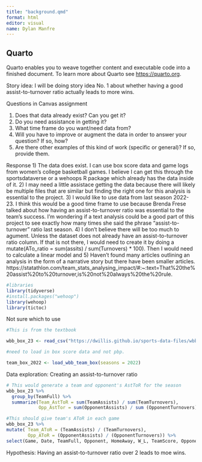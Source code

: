 ```yaml
---
title: "background.qmd"
format: html
editor: visual
name: Dylan Manfre
---
```


## Quarto

Quarto enables you to weave together content and executable code into a finished document. To learn more about Quarto see <https://quarto.org>.

Story idea: I will be doing story idea No. 1 about whether having a good assist-to-turnover ratio actually leads to more wins.

Questions in Canvas assignment

1) Does that data already exist? Can you get it?
2) Do you need assistance in getting it?
3) What time frame do you want/need data from?
4) Will you have to improve or augment the data in order to answer your question? If so, how?
5) Are there other examples of this kind of work (specific or general)? If so, provide them.

Response
1) The data does exist. I can use box score data and game logs from women's college basketball games. I believe I can get this through the sportsdataverse or a wehoops R package which already has the data inside of it.
2) I may need a little assistace getting the data because there will likely be multiple files that are similar but finding the right one for this analysis is essential to the project.
3) I would like to use data from last season 2022-23. I think this would be a good time frame to use because Brenda Frese talked about how having an assist-to-turnover ratio was essential to the team's success. I'm wondering if a text analysis could be a good part of this project to see exactly how many times she said the phrase "assist-to-turnover" ratio last season.
4) I don't believe there will be too much to agument. Unless the dataset does not already have an assist-to-turnover ratio column. If that is not there, I would need to create it by doing a mutate(ATo_ratio = sum(assits) / sum(Turnovers) * 100). Then I would need to calculate a linear model and 
5) Haven't found many articles outlining an analysis in the form of a narrative story but there have been smaller articles. 
https://statathlon.com/team_stats_analysing_impact/#:~:text=That%20the%20assist%20to%20turnover,is%20not%20always%20the%20rule.

```r
#libraries
library(tidyverse)
#install.packages("wehoop")
library(wehoop)
library(tictoc)
```

Not sure which to use
```r
#This is from the textbook

wbb_box_23 <- read_csv("https://dwillis.github.io/sports-data-files/wbblogs23.csv")

```

```r

#need to load in box score data and not pbp. 

team_box_2022 <- load_wbb_team_box(seasons = 2022)

```


Data exploration: Creating an assist-to-turnover ratio
```r
# This would generate a team and opponent's AstToR for the season
wbb_box_23 %>%
  group_by(TeamFull) %>% 
  summarize(Team_AstToR = sum(TeamAssists) / sum(TeamTurnovers),
            Opp_AstTor = sum(OpponentAssists) / sum (OpponentTurnovers))

#This should give team's AToR in each game
wbb_box_23 %>% 
mutate( Team_AToR = (TeamAssists) / (TeamTurnovers),
        Opp_AToR = (OpponentAssists) / (OpponentTurnovers)) %>% 
select(Game, Date, TeamFull, Opponent, HomeAway, W_L, TeamScore, OpponentScore, TeamAssists, OpponentAssists, TeamTurnovers, OpponentTurnovers, Team_AToR,   Opp_AToR)

```
Hypothesis: Having an assist-to-turnover ratio over 2 leads to moe wins. 
```r

```





